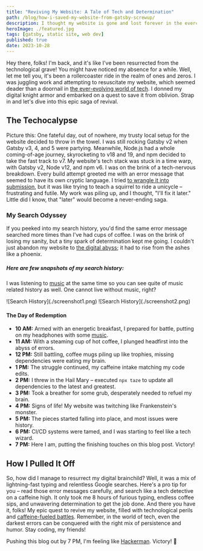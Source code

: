 ```yaml
---
title: "Reviving My Website: A Tale of Tech and Determination"
path: /blog/how-i-saved-my-website-from-gatsby-screwup/
description: I thought my website is gone and lost forever in the everchanging world of technology. I became the knight in the shining armor with dedication to salvage it. Read fully to understand what happened and how I brought back the site from the dead
heroImage: ./featured.jpg
tags: [gatsby, static site, web dev]
published: true
date: 2023-10-28
---
```

Hey there, folks! I'm back, and it's like I've been resurrected from the technological grave! You might have noticed my absence for a while. Well, let me tell you, it's been a rollercoaster ride in the realm of ones and zeros. I was juggling work and attempting to resuscitate my website, which seemed deader than a doornail in [the ever-evolving world of tech](https://samuellawrentz.com/blog/vim-experience-nvim-dev-experience/). I donned my digital knight armor and embarked on a quest to save it from oblivion. Strap in and let's dive into this epic saga of revival.

## The Techocalypse

Picture this: One fateful day, out of nowhere, my trusty local setup for the website decided to throw in the towel. I was still rocking Gatsby v2 when Gatsby v3, 4, and 5 were partying. Meanwhile, Node.js had a whole coming-of-age journey, skyrocketing to v18 and 19, and npm decided to take the fast track to v7. My website's tech stack was stuck in a time warp, with Gatsby v2, Node v12, and npm v6. I was on the brink of a tech-nervous breakdown. Every build attempt greeted me with an error message that seemed to have its own cryptic language. I tried [to wrangle it into submission](https://samuellawrentz.com/blog/gatsby-incremental-faster-builds-github-actions/), but it was like trying to teach a squirrel to ride a unicycle – frustrating and futile. My work was piling up, and I thought, "I'll fix it later." Little did I know, that "later" would become a never-ending saga.

### My Search Odyssey

If you peeked into my search history, you'd find the same error message searched more times than I've had cups of coffee. I was on the brink of losing my sanity, but a tiny spark of determination kept me going. I couldn't just abandon my website to [the digital abyss](https://samuellawrentz.com/blog/computed-state-in-react); it had to rise from the ashes like a phoenix.

##### Here are few snapshots of my search history:
I was listening to [music](https://samuellawrentz.com/blog/coding-standards-husky-typescript-lint-staged/) at the same time so you can see quite of music related history as well. One cannot live without music, right?

<div className="column-image">
![Search History](./screenshot1.png)
![Search History](./screenshot2.png)
</div>

#### The Day of Redemption

- **10 AM:** Armed with an energetic breakfast, I prepared for battle, putting on my headphones with some [music](https://samuellawrentz.com/blog/bookmarklets/).
- **11 AM:** With a steaming cup of hot coffee, I plunged headfirst into the abyss of errors.
- **12 PM:** Still battling, coffee mugs piling up like trophies, missing dependencies were eating my brain.
- **1 PM:** The struggle continued, my caffeine intake matching my code edits.
- **2 PM:** I threw in the Hail Mary – executed `npx taze` to update all dependencies to the latest and greatest.
- **3 PM:** Took a breather for some grub, desperately needed to refuel my brain.
- **4 PM:** Signs of life! My website was twitching like Frankenstein's monster.
- **5 PM:** The pieces started falling into place, and most issues were history.
- **6 PM:** CI/CD systems were tamed, and I was starting to feel like a tech wizard.
- **7 PM:** Here I am, putting the finishing touches on this blog post. Victory!

## How I Pulled It Off

So, how did I manage to resurrect my digital brainchild? Well, it was a mix of lightning-fast typing and relentless Google searches. Here's a pro tip for you – read those error messages carefully, and search like a tech detective on a caffeine high. It only took me 8 hours of furious typing, endless coffee sips, and unwavering determination to get the job done. And there you have it, folks! My epic quest to revive my website, filled with technological perils and [caffeine-fueled battles](https://samuellawrentz.com/blog/monitor-website-pagespeed-with-googlesheets/). Remember, in the world of tech, even the darkest errors can be conquered with the right mix of persistence and humor. Stay coding, my friends!

Pushing this blog out by 7 PM, I'm feeling like [Hackerman](https://samuellawrentz.com/hacks/react/how-to-use-computed-state-in-react). Victory! 🎉
